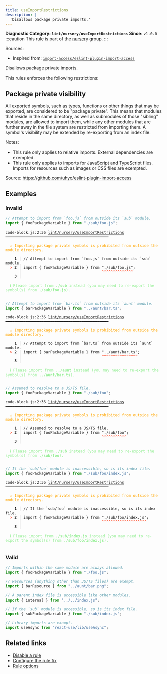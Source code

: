 ```yaml
---
title: useImportRestrictions
description: |
  'Disallows package private imports.'
---
```


**Diagnostic Category: `lint/nursery/useImportRestrictions`**
<Tabs>
<TabItem label="JavaScript (and super languages)" icon="seti:javascript">
**Since**: `v1.0.0`
:::caution
This rule is part of the [nursery](/linter/rules/#nursery) group.
:::

Sources: 
- Inspired from: <a href="https://github.com/uhyo/eslint-plugin-import-access" target="_blank"><code>import-access/eslint-plugin-import-access</code></a>

Disallows package private imports.

This rules enforces the following restrictions:

## Package private visibility

All exported symbols, such as types, functions or other things that may be exported, are
considered to be "package private". This means that modules that reside in the same
directory, as well as submodules of those "sibling" modules, are allowed to import them,
while any other modules that are further away in the file system are restricted from
importing them. A symbol's visibility may be extended by re-exporting from an index file.

Notes:

- This rule only applies to relative imports. External dependencies are exempted.
- This rule only applies to imports for JavaScript and TypeScript files. Imports for
resources such as images or CSS files are exempted.

Source: https://github.com/uhyo/eslint-plugin-import-access

## Examples

### Invalid

```js
// Attempt to import from `foo.js` from outside its `sub` module.
import { fooPackageVariable } from "./sub/foo.js";
```

<pre class="language-text"><code class="language-text">code-block.js:2:36 <a href="https://biomejs.dev/linter/rules/use-import-restrictions">lint/nursery/useImportRestrictions</a> ━━━━━━━━━━━━━━━━━━━━━━━━━━━━━━━━━━━━━━━━━━━━━━<br /><br />  <strong><span style="color: Orange;">⚠</span></strong> <span style="color: Orange;">Importing package private symbols is prohibited from outside the module directory.</span><br />  <br />    <strong>1 │ </strong>// Attempt to import from `foo.js` from outside its `sub` module.<br />  <strong><span style="color: Tomato;">&gt;</span></strong> <strong>2 │ </strong>import &#123; fooPackageVariable &#125; from &quot;./sub/foo.js&quot;;<br />   <strong>   │ </strong>                                   <strong><span style="color: Tomato;">^</span></strong><strong><span style="color: Tomato;">^</span></strong><strong><span style="color: Tomato;">^</span></strong><strong><span style="color: Tomato;">^</span></strong><strong><span style="color: Tomato;">^</span></strong><strong><span style="color: Tomato;">^</span></strong><strong><span style="color: Tomato;">^</span></strong><strong><span style="color: Tomato;">^</span></strong><strong><span style="color: Tomato;">^</span></strong><strong><span style="color: Tomato;">^</span></strong><strong><span style="color: Tomato;">^</span></strong><strong><span style="color: Tomato;">^</span></strong><strong><span style="color: Tomato;">^</span></strong><strong><span style="color: Tomato;">^</span></strong><br />    <strong>3 │ </strong><br />  <br />  <strong><span style="color: lightgreen;">ℹ</span></strong> <span style="color: lightgreen;">Please import from </span><span style="color: lightgreen;"><strong>./sub</strong></span><span style="color: lightgreen;"> instead (you may need to re-export the symbol(s) from </span><span style="color: lightgreen;"><strong>./sub/foo.js</strong></span><span style="color: lightgreen;">).</span><br />  <br /></code></pre>

```js
// Attempt to import from `bar.ts` from outside its `aunt` module.
import { barPackageVariable } from "../aunt/bar.ts";
```

<pre class="language-text"><code class="language-text">code-block.js:2:36 <a href="https://biomejs.dev/linter/rules/use-import-restrictions">lint/nursery/useImportRestrictions</a> ━━━━━━━━━━━━━━━━━━━━━━━━━━━━━━━━━━━━━━━━━━━━━━<br /><br />  <strong><span style="color: Orange;">⚠</span></strong> <span style="color: Orange;">Importing package private symbols is prohibited from outside the module directory.</span><br />  <br />    <strong>1 │ </strong>// Attempt to import from `bar.ts` from outside its `aunt` module.<br />  <strong><span style="color: Tomato;">&gt;</span></strong> <strong>2 │ </strong>import &#123; barPackageVariable &#125; from &quot;../aunt/bar.ts&quot;;<br />   <strong>   │ </strong>                                   <strong><span style="color: Tomato;">^</span></strong><strong><span style="color: Tomato;">^</span></strong><strong><span style="color: Tomato;">^</span></strong><strong><span style="color: Tomato;">^</span></strong><strong><span style="color: Tomato;">^</span></strong><strong><span style="color: Tomato;">^</span></strong><strong><span style="color: Tomato;">^</span></strong><strong><span style="color: Tomato;">^</span></strong><strong><span style="color: Tomato;">^</span></strong><strong><span style="color: Tomato;">^</span></strong><strong><span style="color: Tomato;">^</span></strong><strong><span style="color: Tomato;">^</span></strong><strong><span style="color: Tomato;">^</span></strong><strong><span style="color: Tomato;">^</span></strong><strong><span style="color: Tomato;">^</span></strong><strong><span style="color: Tomato;">^</span></strong><br />    <strong>3 │ </strong><br />  <br />  <strong><span style="color: lightgreen;">ℹ</span></strong> <span style="color: lightgreen;">Please import from </span><span style="color: lightgreen;"><strong>../aunt</strong></span><span style="color: lightgreen;"> instead (you may need to re-export the symbol(s) from </span><span style="color: lightgreen;"><strong>../aunt/bar.ts</strong></span><span style="color: lightgreen;">).</span><br />  <br /></code></pre>

```js
// Assumed to resolve to a JS/TS file.
import { fooPackageVariable } from "./sub/foo";
```

<pre class="language-text"><code class="language-text">code-block.js:2:36 <a href="https://biomejs.dev/linter/rules/use-import-restrictions">lint/nursery/useImportRestrictions</a> ━━━━━━━━━━━━━━━━━━━━━━━━━━━━━━━━━━━━━━━━━━━━━━<br /><br />  <strong><span style="color: Orange;">⚠</span></strong> <span style="color: Orange;">Importing package private symbols is prohibited from outside the module directory.</span><br />  <br />    <strong>1 │ </strong>// Assumed to resolve to a JS/TS file.<br />  <strong><span style="color: Tomato;">&gt;</span></strong> <strong>2 │ </strong>import &#123; fooPackageVariable &#125; from &quot;./sub/foo&quot;;<br />   <strong>   │ </strong>                                   <strong><span style="color: Tomato;">^</span></strong><strong><span style="color: Tomato;">^</span></strong><strong><span style="color: Tomato;">^</span></strong><strong><span style="color: Tomato;">^</span></strong><strong><span style="color: Tomato;">^</span></strong><strong><span style="color: Tomato;">^</span></strong><strong><span style="color: Tomato;">^</span></strong><strong><span style="color: Tomato;">^</span></strong><strong><span style="color: Tomato;">^</span></strong><strong><span style="color: Tomato;">^</span></strong><strong><span style="color: Tomato;">^</span></strong><br />    <strong>3 │ </strong><br />  <br />  <strong><span style="color: lightgreen;">ℹ</span></strong> <span style="color: lightgreen;">Please import from </span><span style="color: lightgreen;"><strong>./sub</strong></span><span style="color: lightgreen;"> instead (you may need to re-export the symbol(s) from </span><span style="color: lightgreen;"><strong>./sub/foo</strong></span><span style="color: lightgreen;">).</span><br />  <br /></code></pre>

```js
// If the `sub/foo` module is inaccessible, so is its index file.
import { fooPackageVariable } from "./sub/foo/index.js";
```

<pre class="language-text"><code class="language-text">code-block.js:2:36 <a href="https://biomejs.dev/linter/rules/use-import-restrictions">lint/nursery/useImportRestrictions</a> ━━━━━━━━━━━━━━━━━━━━━━━━━━━━━━━━━━━━━━━━━━━━━━<br /><br />  <strong><span style="color: Orange;">⚠</span></strong> <span style="color: Orange;">Importing package private symbols is prohibited from outside the module directory.</span><br />  <br />    <strong>1 │ </strong>// If the `sub/foo` module is inaccessible, so is its index file.<br />  <strong><span style="color: Tomato;">&gt;</span></strong> <strong>2 │ </strong>import &#123; fooPackageVariable &#125; from &quot;./sub/foo/index.js&quot;;<br />   <strong>   │ </strong>                                   <strong><span style="color: Tomato;">^</span></strong><strong><span style="color: Tomato;">^</span></strong><strong><span style="color: Tomato;">^</span></strong><strong><span style="color: Tomato;">^</span></strong><strong><span style="color: Tomato;">^</span></strong><strong><span style="color: Tomato;">^</span></strong><strong><span style="color: Tomato;">^</span></strong><strong><span style="color: Tomato;">^</span></strong><strong><span style="color: Tomato;">^</span></strong><strong><span style="color: Tomato;">^</span></strong><strong><span style="color: Tomato;">^</span></strong><strong><span style="color: Tomato;">^</span></strong><strong><span style="color: Tomato;">^</span></strong><strong><span style="color: Tomato;">^</span></strong><strong><span style="color: Tomato;">^</span></strong><strong><span style="color: Tomato;">^</span></strong><strong><span style="color: Tomato;">^</span></strong><strong><span style="color: Tomato;">^</span></strong><strong><span style="color: Tomato;">^</span></strong><strong><span style="color: Tomato;">^</span></strong><br />    <strong>3 │ </strong><br />  <br />  <strong><span style="color: lightgreen;">ℹ</span></strong> <span style="color: lightgreen;">Please import from </span><span style="color: lightgreen;"><strong>./sub/index.js</strong></span><span style="color: lightgreen;"> instead (you may need to re-export the symbol(s) from </span><span style="color: lightgreen;"><strong>./sub/foo/index.js</strong></span><span style="color: lightgreen;">).</span><br />  <br /></code></pre>

### Valid

```js
// Imports within the same module are always allowed.
import { fooPackageVariable } from "./foo.js";

// Resources (anything other than JS/TS files) are exempt.
import { barResource } from "../aunt/bar.png";

// A parent index file is accessible like other modules.
import { internal } from "../../index.js";

// If the `sub` module is accessible, so is its index file.
import { subPackageVariable } from "./sub/index.js";

// Library imports are exempt.
import useAsync from "react-use/lib/useAsync";
```

## Related links

- [Disable a rule](/linter/#disable-a-lint-rule)
- [Configure the rule fix](/linter#configure-the-rule-fix)
- [Rule options](/linter/#rule-options)

</TabItem>
</Tabs>

